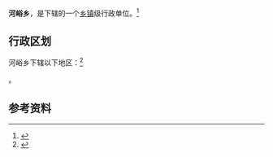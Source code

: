 {{中国乡级行政区|14/07/21/200/000}}

'''河峪乡'''，是{{PRC admin/fullname|14/07/21/200/000|3}}下辖的一个[[乡镇|乡镇]]级行政单位。<ref>{{PRC admin/ref sgc|{{PRC admin/parent|14/07/21/200/000}}}}</ref>

== 行政区划 ==

河峪乡下辖以下地区：<ref>{{PRC admin/ref sgc|14/07/21/200/000}}</ref>

{{PRC admin/children|14/07/21/200/000}}。

== 参考资料 ==

{{reflist}}

{{行政区划小作品}}
{{PRC admin/navcat|14/07/21/200/000}}